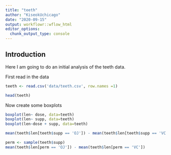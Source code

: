 ```yaml
---
title: "teeth"
author: "KiseokUchicago"
date: "2020-09-15"
output: workflowr::wflow_html
editor_options:
  chunk_output_type: console
---
```


## Introduction
Here I am going to do an initial analysis of the teeth data.

First read in the data
```r
teeth <- read.csv('data/teeth.csv', row.names =1)

head(teeth)
```

Now create some boxplots
```r
boxplot(len~ dose, data=teeth)
boxplot(len~ supp, data=teeth)
boxplot(len~dose + supp, data=teeth)

```


```r
mean(teeth$len[teeth$supp == 'OJ']) - mean(teeth$len[teeth$supp == 'VC'])

perm <- sample(teeth$supp)
mean(teeth$len[perm == 'OJ']) - mean(teeth$len[perm == 'VC'])
```






